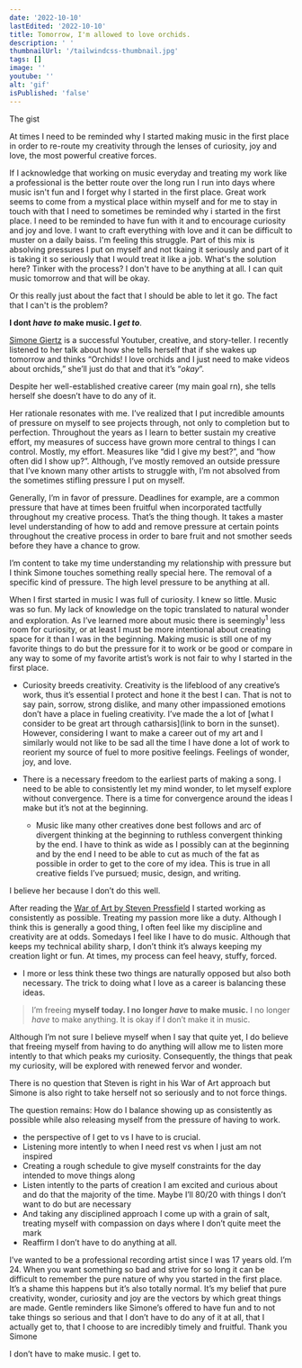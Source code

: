 ```yaml
---
date: '2022-10-10'
lastEdited: '2022-10-10'
title: Tomorrow, I'm allowed to love orchids.
description: ' '
thumbnailUrl: '/tailwindcss-thumbnail.jpg'
tags: []
image: ''
youtube: ''
alt: 'gif'
isPublished: 'false'
---
```



<div className="flex-block md:flex space-y-3 md:space-y-0 md:space-x-4 not-prose tracking-tight my-4 mb-6 p-6 border border-blue-400 mt-8 bg-blue-50/50 rounded-2xl">
    <p className="font-mono text-xs flex w-full sm:pt-2 uppercase tracking-tighter text-blue-500">The gist</p>
    <div className="flex-col flex font-bask">
        <p className="font-light text-neutral-900">At times I need to be reminded why I started making music in the first place in order to re-route my creativity through the lenses of curiosity, joy and love, the most powerful creative forces.</p>
        <p className="font-light text-neutral-900">If I acknowledge that working on music everyday and treating my work like a professional is the better route over the long run I run into days where music isn't fun and I forget why I started in the first place. Great work seems to come from a mystical place within myself and for me to stay in touch with that I need to sometimes be reminded why i started in the first place. I need to be reminded to have fun with it and to encourage curiosity and joy and love. I want to craft everything with love and it can be difficult to muster on a daily baiss. I'm feeling this struggle. Part of this mix is absolving pressures I put on myself and not tkaing it seriously and part of it is taking it so seriously that I would treat it like a job. What's the solution here? Tinker with the process? I don't have to be anything at all. I can quit music tomorrow and that will be okay.</p>
        <p>Or this really just about the fact that I should be able to let it go. The fact that I can't is the problem?</p>
        <p className="pt-3"><b className="not-prose font-bold">I dont <i>have to</i> make music. I <i>get to</i></b>.</p>
    </div>
</div>


[Simone Giertz](https://www.youtube.com/c/simonegiertz) is a successful Youtuber, creative, and story-teller. I recently listened to her talk about how she tells herself that if she wakes up tomorrow and thinks “Orchids! I love orchids and I just need to make videos about orchids,” she’ll just do that and that it’s “*okay*”. 

Despite her well-established creative career (my main goal rn), she tells herself she doesn’t have to do any of it. 

Her rationale resonates with me. I’ve realized that I put incredible amounts of pressure on myself to see projects through, not only to completion but to perfection. Throughout the years as I learn to better sustain my creative effort, my measures of success have grown more central to things I can control. Mostly, my effort. Measures like “did I give my best?”, and “how often did I show up?”. Although, I’ve mostly removed an outside pressure that I’ve known many other artists to struggle with, I’m not absolved from the sometimes stifling pressure I put on myself.

Generally, I’m in favor of pressure. Deadlines for example, are a common pressure that have at times been fruitful when incorporated tactfully throughout my creative process. That’s the thing though. It takes a master level understanding of how to add and remove pressure at certain points throughout the creative process in order to bare fruit and not smother seeds before they have a chance to grow. 

I’m content to take my time understanding my relationship with pressure but I think Simone touches something really special here. The removal of a specific kind of pressure. The high level pressure to be anything at all.

When I first started in music I was full of curiosity. I knew so little. Music was so fun. My lack of knowledge on the topic translated to natural wonder and exploration. As I’ve learned more about music there is seemingly<sup>1</sup> less room for curiosity, or at least I must be more intentional about creating space for it than I was in the beginning. Making music is still one of my favorite things to do but the pressure for it to work or be good or compare in any way to some of my favorite artist’s work is not fair to why I started in the first place.

- Curiosity breeds creativity. Creativity is the lifeblood of any creative’s work, thus it’s essential I protect and hone it the best I can. That is not to say pain, sorrow, strong dislike, and many other impassioned emotions don’t have a place in fueling creativity. I’ve made the a lot of [what I consider to be great art through catharsis](link to born in the sunset). However, considering I want to make a career out of my art and I similarly would not like to be sad all the time I have done a lot of work to reorient my source of fuel to more positive feelings. Feelings of wonder, joy, and love.

- There is a necessary freedom to the earliest parts of making a song. I need to be able to consistently let my mind wonder, to let myself explore without convergence. There is a time for convergence around the ideas I make but it’s not at the beginning.
    - Music like many other creatives done best follows and arc of divergent thinking at the beginning to ruthless convergent thinking by the end. I have to think as wide as I possibly can at the beginning and by the end I need to be able to cut as much of the fat as possible in order to get to the core of my idea. This is true in all creative fields I’ve pursued; music, design, and writing.
    
I believe her because I don’t do this well.

After reading the [War of Art by Steven Pressfield](link) I started working as consistently as possible. Treating my passion more like a duty. Although I think this is generally a good thing, I often feel like my discipline and creativity are at odds. Somedays I feel like I have to do music. Although that keeps my technical ability sharp, I don’t think it’s always keeping my creation light or fun. At times, my process can feel heavy, stuffy, forced.

- I more or less think these two things are naturally opposed but also both necessary. The trick to doing what I love as a career is balancing these ideas.

>I’m freeing **myself today. I no longer *have* to make music.** I no longer *have* to make anything. It is okay if I don’t make it in music.

Although I’m not sure I believe myself when I say that quite yet, I do believe that freeing myself from having to do anything will allow me to listen more intently to that which peaks my curiosity. Consequently, the things that peak my curiosity, will be explored with renewed fervor and wonder.

There is no question that Steven is right in his War of Art approach but Simone is also right to take herself not so seriously and to not force things.

The question remains: How do I balance showing up as consistently as possible while also releasing myself from the pressure of having to work. 
- the perspective of I get to vs I have to is crucial.
- Listening more intently to when I need rest vs when I just am not inspired
- Creating a rough schedule to give myself constraints for the day intended to move things along
- Listen intently to the parts of creation I am excited and curious about and do that the majority of the time. Maybe I’ll 80/20 with things I don’t want to do but are necessary
- And taking any disciplined approach I come up with a grain of salt, treating myself with compassion on days where I don’t quite meet the mark
- Reaffirm I don’t have to do anything at all.

I’ve wanted to be a professional recording artist since I was 17 years old. I’m 24. When you want something so bad and strive for so long it can be difficult to remember the pure nature of why you started in the first place.  It’s a shame this happens but it’s also totally normal. It’s my belief that pure creativity, wonder, curiosity and joy are the vectors by which great things are made. Gentle reminders like Simone’s offered to have fun and to not take things so serious and that I don’t have to do any of it at all, that I actually get to, that I choose to are incredibly timely and fruitful. Thank you Simone 

I don’t have to make music. I get to.